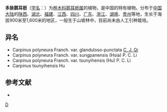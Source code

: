 {{Speciesbox 
| genus = Carpinus
| species = polyneura 
| authority = Franch.
| subdivision_ranks =[[变种|变种]]
| subdivision =
* 多脉鹅耳枥 ''C. p.'' var. ''polyneura''
* [[松潘鹅耳枥|松潘鹅耳枥]] ''C. p.'' var. ''sunpanensis''
* [[遵义鹅耳枥|遵义鹅耳枥]] ''C. p.'' var. ''tsunyihensis''
}}

'''多脉鹅耳枥'''（[[学名|学名]]：{{lang|la|''Carpinus polyneura''}}）为[[桦木科|桦木科]][[鹅耳枥属|鹅耳枥属]]的植物，是中国的特有植物。分布于[[中国大陆|中国大陆]]的[[陕西|陕西]]、[[湖北|湖北]]、[[福建|福建]]、[[江西|江西]]、[[四川|四川]]、[[广东|广东]]、[[浙江|浙江]]、[[湖南|湖南]]、[[贵州|贵州]]等地，生长于海拔900米至1,600米的地区，一般生于山坡林中，目前尚未由人工引种栽培。

== 异名 ==
* Carpinus polyneura Franch. var. glanduloso-punctata [[祁承经|C. J. Qi]]
* Carpinus polyneura Franch. var. sungpanensis (Hsia) P. C. Li
* Carpinus polyneura Franch. var. tsunyihensis (Hu) P. C. Li
* Carpinus tsunyihensis Hu

== 参考文献 ==
<div class="references-small">
* {{cite web| url =http://www.bioinfo.cn/db05/KmzwSpecies.php?action=view&id=1110| title =多脉鹅耳枥（原变种）| work =《中国高等植物数据库全库》| publisher =中国科学院微生物研究所| author =昆明植物研究所| accessdate =2009-02-22| deadurl =yes| archiveurl =https://web.archive.org/web/20160305034045/http://www.bioinfo.cn/db05/KmzwSpecies.php?action=view&id=1110| archivedate =2016-03-05}}
</div>
{{Taxonbar|from=Q1044786}}

[[Category:鹅耳枥属|D]]


{{植物小作品}}